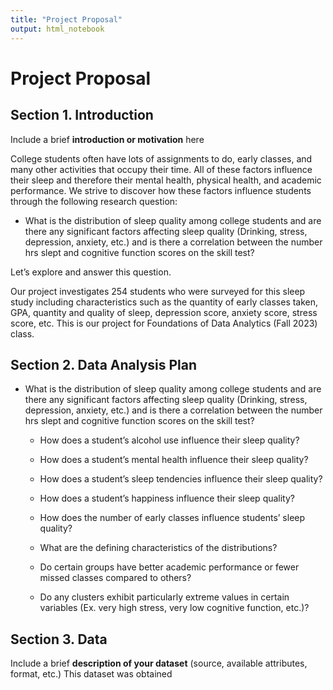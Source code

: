 ```yaml
---
title: "Project Proposal"
output: html_notebook
---
```



# Project Proposal


## Section 1. Introduction

Include a brief **introduction or motivation** here

College students often have lots of assignments to do, early classes, and many other activities that occupy their time. All of these factors influence their sleep and therefore their mental health, physical health, and academic performance. We strive to discover how these factors influence students through the following research question:


   - What is the distribution of sleep quality among college students and are there any significant factors affecting sleep quality (Drinking, stress, depression, anxiety, etc.) and is there a correlation between the number hrs slept and cognitive function scores on the skill test?
  

Let's explore and answer this question.

Our project investigates 254 students who were surveyed for this sleep study including characteristics such as the quantity of early classes taken, GPA, quantity and quality of sleep, depression score, anxiety score, stress score, etc. This is our project for Foundations of Data Analytics (Fall 2023) class.

## Section 2. Data Analysis Plan
   
  - What is the distribution of sleep quality among college students and are there any significant factors affecting sleep quality (Drinking, stress, depression, anxiety, etc.) and is there a correlation between the number hrs slept and cognitive function scores on the skill test?
  
  
    - How does a student's alcohol use influence their sleep quality?
    
    - How does a student's mental health influence their sleep quality?
    
    - How does a student's sleep tendencies influence their sleep quality?
    
    - How does a student's happiness influence their sleep quality?
    
    - How does the number of early classes influence students' sleep quality?
    
    - What are the defining characteristics of the distributions?
    
    - Do certain groups have better academic performance or fewer missed classes compared to others?
    
    - Do any clusters exhibit particularly extreme values in certain variables (Ex. very high stress, very low cognitive function, etc.)?


## Section 3. Data

Include a brief **description of your dataset** (source, available attributes, format, etc.)
This dataset was obtained 


